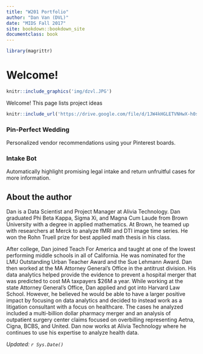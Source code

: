 ```yaml
---
title: "W201 Portfolio"
author: "Dan Van (DVL)"
date: "MIDS Fall 2017"
site: bookdown::bookdown_site
documentclass: book
---
```


<!-- This won't be displayed but it will initialize your R session. Add any R libraries you need here. -->
```r
library(magrittr)
```


# Welcome! {-}

<!-- You can include images saved within your repo... -->
```r
knitr::include_graphics('img/dzvl.JPG')
```

Welcome! This page lists project ideas

<!-- Below this line is just examples of how you can embed video from Google Drive. First you have to enable sharing, then just get the object ID which is that long string between d/ and /preview and will also be appended to any sharing link you generate for your video. 
```r
knitr::include_url('https://drive.google.com/file/d/0B6bobRDQR96iVEV3SXJJal9CczQ/preview')
```
-->

```r
knitr::include_url('https://drive.google.com/file/d/1JW4kHGLETVNHwX-h0sAeRWAg86ZHvZ6X/preview')
```



<p>
### Pin-Perfect Wedding

Personalized vendor recommendations using your Pinterest boards.

### Intake Bot

Automatically highlight promising legal intake and return unfruitful cases for more information.
  

## About the author {-}

Dan is a Data Scientist and Project Manager at Alivia Technology. Dan graduated Phi Beta Kappa, Sigma Xi, and Magna Cum Laude from Brown University with a degree in applied mathematics. At Brown, he teamed up with researchers at Merck to analyze fMRI and DTI image time series. He won the Rohn Truell prize for best applied math thesis in his class.

After college, Dan joined Teach For America and taught at one of the lowest performing middle schools in all of California. He was nominated for the LMU Outstanding Urban Teacher Award and the Sue Lehmann Award. Dan then worked at the MA Attorney General’s Office in the antitrust division. His data analytics helped provide the evidence to prevent a hospital merger that was predicted to cost MA taxpayers $26M a year. While working at the state Attorney General’s Office, Dan applied and got into Harvard Law School. However, he believed he would be able to have a larger positive impact by focusing on data analytics and decided to instead work as a litigation consultant with a focus on healthcare. The cases he analyzed included a multi-billion dollar pharmacy merger and an analysis of outpatient surgery center claims focused on overbilling representing Aetna, Cigna, BCBS, and United. Dan now works at Alivia Technology where he continues to use his expertise to analyze health data.


*Updated: `r Sys.Date()`*
